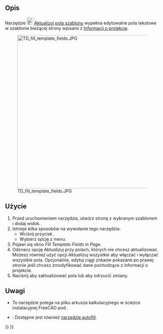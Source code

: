 <languages/>

{{Docnav/pl
|[[TechDraw_PageTemplate/pl|Wstaw nową stronę przy użyciu szablonu]]
|[[TechDraw_RedrawPage/pl|Przerysuj stronę]]
|[[TechDraw_Workbench/pl|środowisko pracy Rysunek Techniczny]]
|IconL=TechDraw_PageTemplate.svg
|IconR=TechDraw_RedrawPage.svg
|IconC=Workbench_TechDraw.svg
}}

{{GuiCommand/pl
|Name=TechDraw FillTemplateFields
|Name/pl=Rysunek Techniczny: Aktualizuj pola szablonu
|MenuLocation=Rysunek Techniczny → Strona → Aktualizuj pola szablonu
|Workbenches=[[TechDraw_Workbench/pl|Rysunek Techniczny]]
|Version=1.0
|SeeAlso=
}}

<span id="Description"></span>
==Opis==

Narzędzie [[Image:TechDraw_FillTemplateFields.svg|24px]][[TechDraw_FillTemplateFields/pl|Aktualizuj pola szablonu]] wypełnia edytowalne pola tekstowe w szablonie bieżącej strony wpisami z [[Std_ProjectInfo/pl|Informacji o projekcie]].

[[Image:TD_fill_template_fields.JPG|500px]]

<span id="Usage"></span>
==Użycie==

# Przed uruchomieniem narzędzia, utwórz stronę z wybranym szablonem i dodaj widok.
# Istnieje kilka sposobów na wywołanie tego narzędzia:
#* Wciśnij przycisk {{Button|[[Image:TechDraw_FillTemplateFields.svg|16px]] [[TechDraw_FillTemplateFields/pl|Aktualizuj pola szablonu]]}}.
#* Wybierz opcję {{MenuCommand|Rysunek Techniczny → Strona → [[Image:TechDraw_FillTemplateFields.svg|16px]] Aktualizuj pola szablonu}} z menu.
# Pojawi się okno ''Fill Template Fields in Page''.
# Odznacz opcję ''Aktualizuj'' przy polach, których nie chcesz aktualizować. Możesz również użyć opcji ''Aktualizuj wszystkie'' aby włączać i wyłączać wszystkie pola. Opcjonalnie, edytuj ciągi znkaów pokazane po prawej stronie jeśli chcesz zmodyfikować dane pochodzące z informacji o projekcie.
# Naciśnij {{Button|Ok}} aby zaktualizować pola lub {{Button|Anuluj}} aby odrzucić zmiany.

<span id="Notes"></span>
==Uwagi==

* To narzędzie polega na pliku arkusza kalkulacyjnego {{FileName|FillTemplateFields.csv}} w ścieżce instalacyjnej FreeCAD pod {{FileName|.../share/Mod/TechDraw/CSVdata}}.
* {{Version/pl|1.0}}: Dostępne jest również [[TechDraw_Templates/pl#Opis|narzędzie autofill]].


{{Docnav/pl
|[[TechDraw_PageTemplate/pl|Wstaw nową stronę przy użyciu szablonu]]
|[[TechDraw_RedrawPage/pl|Przerysuj stronę]]
|[[TechDraw_Workbench/pl|środowisko pracy Rysunek Techniczny]]
|IconL=TechDraw_PageTemplate.svg
|IconR=TechDraw_RedrawPage.svg
|IconC=Workbench_TechDraw.svg
}}

{{TechDraw Tools navi{{#translation:}}}}
{{Userdocnavi{{#translation:}}}}
{{clear}}